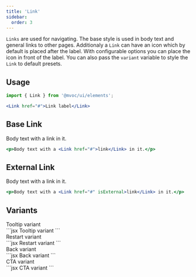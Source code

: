 ```yaml
---
title: 'Link'
sidebar:
  order: 3
---
```



`Links` are used for navigating. The base style is used in body text and general links to other pages. Additionaly a `Link` can have an icon which by default is placed after the label. With configurable options you can place the icon in front of the label. You can also pass the `variant` variable to style the `Link` to default presets.

## Usage

```jsx
import { Link } from '@mvoc/ui/elements';

<Link href="#">Link label</Link>
```

## Base Link
<div class="not-content">
	Body text with a <Link href="#">link</Link> in it.
</div>

```jsx
<p>Body text with a <Link href="#">link</Link> in it.</p>
```

## External Link

<div class="not-content">
	Body text with a <Link href="#" isExternal>link</Link> in it.
</div>

```jsx
<p>Body text with a <Link href="#" isExternal>link</Link> in it.</p>
```

## Variants

<Tabs>
  <TabItem label="Tooltip">
		<div class="not-content">
			<Link href="#" variant="tooltip">Tooltip variant</Link>
		</div>
		```jsx
		<Link href="#" variant="tooltip">Tooltip variant</Link>
		```
	</TabItem>
	<TabItem label="Restart">
		<div class="not-content">
			<Link href="#" variant="restart">Restart variant</Link>
		</div>
		```jsx
		<Link href="#" variant="restart">Restart variant</Link>
		```
	</TabItem>
	<TabItem label="Back">
		<div class="not-content">
			<Link href="#" variant="back">Back variant</Link>
		</div>
		```jsx
		<Link href="#" variant="back">Back variant</Link>
		```
	</TabItem>
	<TabItem label="CTA">
		<div class="not-content">
			<Link href="#" variant="cta" icon="phone" iconPosition="leading">CTA variant</Link>
		</div>
		```jsx
		<Link href="#" variant="cta" icon="phone" iconPosition="leading">CTA variant</Link>
		```
	</TabItem>
</Tabs>


